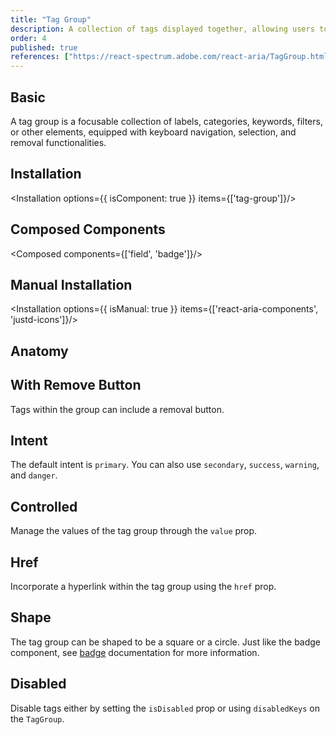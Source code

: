 ```yaml
---
title: "Tag Group"
description: A collection of tags displayed together, allowing users to categorize, filter, or manage multiple labels efficiently.
order: 4
published: true
references: ["https://react-spectrum.adobe.com/react-aria/TagGroup.html#props"]
---
```


## Basic
A tag group is a focusable collection of labels, categories, keywords, filters, or other elements, equipped with keyboard navigation, selection, and removal functionalities.
<How toUse="collections/tag-group/tag-group-demo" />

## Installation
<Installation options={{ isComponent: true }} items={['tag-group']}/>

## Composed Components
<Composed components={['field', 'badge']}/>

## Manual Installation
<Installation options={{ isManual: true }} items={['react-aria-components', 'justd-icons']}/>

<SourceCode toShow='tag-group'/>

## Anatomy
<Anatomy show='tag-group-anatomy'/>

## With Remove Button
Tags within the group can include a removal button.
<How toUse="collections/tag-group/tag-group-with-remove-demo" />

## Intent
The default intent is `primary`. You can also use `secondary`, `success`, `warning`, and `danger`.
<How toUse="collections/tag-group/tag-group-intent-demo" />

## Controlled
Manage the values of the tag group through the `value` prop.
<How toUse="collections/tag-group/tag-group-controlled-demo" />

## Href
Incorporate a hyperlink within the tag group using the `href` prop.
<How toUse="collections/tag-group/tag-group-href-demo" />



## Shape
The tag group can be shaped to be a square or a circle. Just like the badge component, see [badge](/badge) documentation for more information.
<How toUse="collections/tag-group/tag-group-shape-demo" />

## Disabled
Disable tags either by setting the `isDisabled` prop or using `disabledKeys` on the `TagGroup`.
<How toUse="collections/tag-group/tag-group-disabled-demo" />
